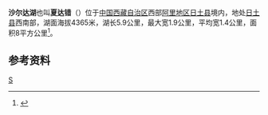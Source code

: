 {{ViewTibetanScript}}
{{Infobox_lake
 |湖泊名稱 =沙尔达湖
 |湖泊照片 = 
 |湖泊照片標題 = 
 |測深圖 =
 |測深圖標題 =
 |湖泊所在地 = [[中国|中国]][[西藏|西藏]]
 |座標 = {{coord |33|23|N|79|22|E|display=inline,title|scale:500000_type:waterbody_region:CN}}
 |湖泊類別 = [[咸水湖|咸水湖]]
 |流入 =
 |流出 = 
 |集水區面積 =
 |集水區國家 =
 |湖泊長度 =5.9公里
 |湖泊闊度 = 最大1.9公里<br />平均1.4公里
 |湖泊面積 =8平方公里
 |平均深度 = 
 |最深深度 = 
 |水體體積 = 
 |湖水停留時間 =
 |湖岸線長度 =
 |海拔高度 = 4365米
 |湖中島嶼 =
 |湖邊城鎮 =
}}
{{Location map
 |China Tibet Ngari
 |mark=<!--dot-->Blue pog.svg
 |lat_deg=33|lat_min=24|lat_sec =
 |lon_deg=79|lon_min=23|lon_sec =
 |caption=沙尔达湖在[[西藏|西藏]]的位置。
 |position=right
 |width=350
 |float=right
}}
'''沙尔达湖'''也叫'''夏达错'''（{{bo|z=ཤར་གཏད་མཚོ།|w=shar gtad mtsho|t=Sharté Tso}}）位于[[中国|中国]][[西藏自治区|西藏自治区]]西部[[阿里地区|阿里地区]][[日土县|日土县]]境内，地处[[日土县|日土县]]西南部，湖面海拔4365米，湖长5.9公里，最大宽1.9公里，平均宽1.4公里，面积8平方公里<ref>{{cite book zh |author=王苏民 窦鸿身 |title=中国湖泊志 |format=M |edition=1 |location=北京 |publisher=科学出版社 |date=1998|pages=563|id= ISBN 7-03-006706-1}}</ref>。
==参考资料==
{{Reflist}}

[[Category:日土县湖泊|S]]